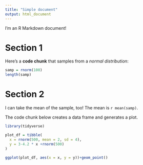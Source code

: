 ```yaml
---
title: "Simple document"
output: html_document
---
```


I'm an R Markdown document! 

# Section 1

Here's a **code chunk** that samples from 
a _normal distribution_:

```r
samp = rnorm(100)
length(samp)
```

# Section 2

I can take the mean of the sample, too!
The mean is `r mean(samp)`.

The code chunk below creates a data frame and generates a plot.

```r
library(tidyverse)

plot_df = tibble(
  x = rnorm(500, mean = 2, sd = 4),
  y = 3-4.2 * x +rnorm(500)
)

ggplot(plot_df, aes(x = x, y = y))+geom_point()
```
